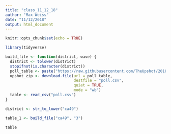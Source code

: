 ```yaml
---
title: "class_11_12_18"
author: "Max Weiss"
date: "11/12/2018"
output: html_document
---
```


```r
knitr::opts_chunk$set(echo = TRUE)

library(tidyverse)
```

```r

build_file <- function(district, wave) {
  district <- tolower(district)
  stopifnot(is.character(district))
  poll_table <- paste("https://raw.githubusercontent.com/TheUpshot/2018-live-poll-results/master/data/elections-poll-", district, "-", wave, ".csv", sep = "")
  upshot_zip <- download.file(url = poll_table,
                              destfile = "poll.csv",
                              quiet = TRUE,
                              mode = "wb")
  table <- read_csv("poll.csv")
}

district <- str_to_lower("ca49")

table_1 <- build_file("ca49", "3")

table



```

